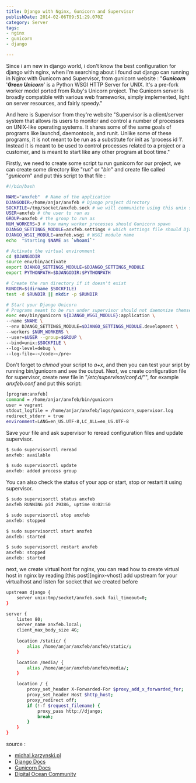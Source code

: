 ```yaml
---
title: Django with Nginx, Gunicorn and Supervisor
publishDate: 2014-02-06T09:51:29.070Z
category: Server
tags:
- nginx
- gunicorn
- django

---
```


Since i am new in django world, i don't know the best configuration for django with nginx, when i'm searching about i found out django can running in Nginx with Gunicorn and Supervisor, from gunicorn website : "***Gunicorn*** '***Green Unicorn***' is a Python WSGI HTTP Server for UNIX. It's a pre-fork worker model ported from Ruby's Unicorn project. The Gunicorn server is broadly compatible with various web frameworks, simply implemented, light on server resources, and fairly speedy."

 And here is Supervisor from they're website "Supervisor is a client/server system that allows its users to monitor and control a number of processes on UNIX-like operating systems. It shares some of the same goals of programs like launchd, daemontools, and runit. Unlike some of these programs, it is not meant to be run as a substitute for init as 'process id 1'. Instead it is meant to be used to control processes related to a project or a customer, and is meant to start like any other program at boot time."
 
Firstly, we need to create some script tu run gunicorn for our project, we can create some directory like "*run*" or "*bin*" and create file called "*gunicorn*" and put this script to that file :
```bash
#!/bin/bash

NAME="anxfeb"  # Name of the application
DJANGODIR=/home/anjar/anxfeb # Django project directory
SOCKFILE=/tmp/socket/anxfeb.sock # we will communicte using this unix socket
USER=anxfeb # the user to run as
GROUP=anxfeb # the group to run as
NUM_WORKERS=3 # how many worker processes should Gunicorn spawn
DJANGO_SETTINGS_MODULE=anxfeb.settings # which settings file should Django use
DJANGO_WSGI_MODULE=anxfeb.wsgi # WSGI module name
echo  "Starting $NAME as `whoami`"

# Activate the virtual environment
cd $DJANGODIR
source env/bin/activate
export DJANGO_SETTINGS_MODULE=$DJANGO_SETTINGS_MODULE
export PYTHONPATH=$DJANGODIR:$PYTHONPATH

# Create the run directory if it doesn't exist
RUNDIR=$(dirname $SOCKFILE)
test -d $RUNDIR || mkdir -p $RUNDIR

# Start your Django Unicorn
# Programs meant to be run under supervisor should not daemonize themselves (do not use --daemon)
exec env/bin/gunicorn ${DJANGO_WSGI_MODULE}:application \
--name $NAME \
--env DJANGO_SETTINGS_MODULE=$DJANGO_SETTINGS_MODULE.development \
--workers $NUM_WORKERS \
--user=$USER --group=$GROUP \
--bind=unix:$SOCKFILE \
--log-level=debug \
--log-file=-</code></pre>

```
Don't forget to *chmod* your script to *a+x*, and then you can test your sript by running bin/gunicorn and see the output. Next, we create configuration file for supervisor, create new file in "*/etc/supervisor/conf.d/*"", for example *anxfeb.conf* and put this script:
```bash
[program:anxfeb]
command = /home/anjar/anxfeb/bin/gunicorn
user = vagrant
stdout_logfile = /home/anjar/anxfeb/logs/gunicorn_supervisor.log
redirect_stderr = true
environment=LANG=en_US.UTF-8,LC_ALL=en_US.UTF-8

```
Save your file and ask supervisor to reread configuration files and update supervisor.
```bash
$ sudo supervisorctl reread
anxfeb: available

$ sudo supervisorctl update
anxfeb: added process group
```
You can also check the status of your app or start, stop or restart it using supervisor.

```bash
$ sudo supervisorctl status anxfeb
anxfeb RUNNING pid 29386, uptime 0:02:50

$ sudo supervisorctl stop anxfeb
anxfeb: stopped

$ sudo supervisorctl start anxfeb
anxfeb: started

$ sudo supervisorctl restart anxfeb
anxfeb: stopped
anxfeb: started
```

next, we create virtual host for nginx, you can read how to create virtual host in nginx by reading [this post][nginx-vhost] add upstream for your virtualhost and listen for socket that we created before

```bash
upstream django {
	server unix:tmp/socket/anxfeb.sock fail_timeout=0;
}

server {
	listen 80;
	server_name anxfeb.local;
	client_max_body_size 4G;
	
	location /static/ {
		alias /home/anjar/anxfeb/anxfeb/static/;
	}

	location /media/ {
		alias /home/anjar/anxfeb/anxfeb/media/;
	}

	location / {
		proxy_set_header X-Forwarded-For $proxy_add_x_forwarded_for;
		proxy_set_header Host $http_host;
		proxy_redirect off;
		if (!-f $request_filename) {
			proxy_pass http://django;
			break;
		}
	}
}
```
source :
-  [michal.karzynski.pl](http://michal.karzynski.pl/blog/2013/06/09/django-nginx-gunicorn-virtualenv-supervisor  "michal.karzynski.pl")
-  [Django Docs](https://docs.djangoproject.com/en/1.8/howto/deployment/wsgi/gunicorn/  "Django Docs")
-  [Gunicorn Docs](http://gunicorn-docs.readthedocs.org/en/latest/run.htm  "Gunicorn Docs")
-  [Digital Ocean Community](https://www.digitalocean.com/community/tutorials/how-to-set-up-django-with-postgres-nginx-and-gunicorn-on-centos-7  "Digital Ocean Community")